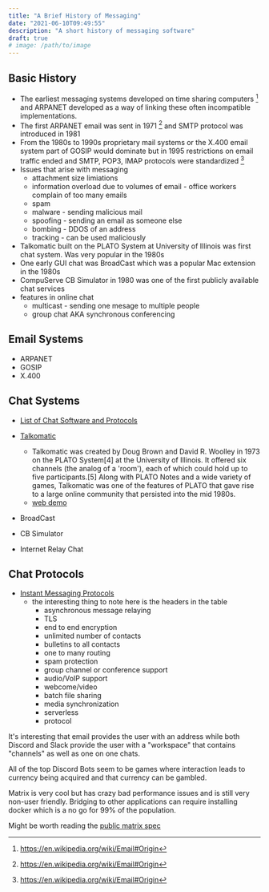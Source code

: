 ```yaml
---
title: "A Brief History of Messaging"
date: "2021-06-10T09:49:55"
description: "A short history of messaging software"
draft: true
# image: /path/to/image
---
```


## Basic History

- The earliest messaging systems developed on time sharing computers [^emailorigin] and ARPANET developed as a way of linking these often incompatible implementations.
- The first ARPANET email was sent in 1971 [^emailorigin] and SMTP protocol was introduced in 1981
- From the 1980s to 1990s proprietary mail systems or the X.400 email system part of GOSIP would dominate but in 1995 restrictions on email traffic ended and SMTP, POP3, IMAP protocols were standardized [^emailorigin]
- Issues that arise with messaging
  - attachment size limiations
  - information overload due to volumes of email - office workers complain of too many emails
  - spam
  - malware - sending malicious mail
  - spoofing - sending an email as someone else
  - bombing - DDOS of an address
  - tracking - can be used maliciously
- Talkomatic built on the PLATO System at University of Illinois was first chat system. Was very popular in the 1980s
- One early GUI chat was BroadCast which was a popular Mac extension in the 1980s
- CompuServe CB Simulator in 1980 was one of the first publicly available chat services
- features in online chat
  - multicast - sending one mesage to multiple people
  - group chat AKA synchronous conferencing

[^emailorigin]: https://en.wikipedia.org/wiki/Email#Origin

## Email Systems

- ARPANET
- GOSIP
- X.400

## Chat Systems

- [List of Chat Software and Protocols](https://en.wikipedia.org/wiki/Online_chat#Software_and_protocols)

- [Talkomatic](https://en.wikipedia.org/wiki/Talkomatic)
  - Talkomatic was created by Doug Brown and David R. Woolley in 1973 on the PLATO System[4] at the University of Illinois. It offered six channels (the analog of a 'room'), each of which could hold up to five participants.[5] Along with PLATO Notes and a wide variety of games, Talkomatic was one of the features of PLATO that gave rise to a large online community that persisted into the mid 1980s.
  - [web demo](https://talkomatic.sjzoppi.com/talko_en.html#)
- BroadCast
- CB Simulator
- Internet Relay Chat

## Chat Protocols

- [Instant Messaging Protocols](https://en.wikipedia.org/wiki/Comparison_of_instant_messaging_protocols)
  - the interesting thing to note here is the headers in the table
    - asynchronous message relaying
    - TLS
    - end to end encryption
    - unlimited number of contacts
    - bulletins to all contacts
    - one to many routing
    - spam protection
    - group channel or conference support
    - audio/VoIP support
    - webcome/video
    - batch file sharing
    - media synchronization
    - serverless
    - protocol

It's interesting that email provides the user with an address while both Discord and Slack provide the user with a "workspace" that contains "channels" as well as one on one chats.

All of the top Discord Bots seem to be games where interaction leads to currency being acquired and that currency can be gambled.

Matrix is very cool but has crazy bad performance issues and is still very non-user friendly. Bridging to other applications can require installing docker which is a no go for 99% of the population.

Might be worth reading the [public matrix spec](https://matrix.org/docs/spec/)
